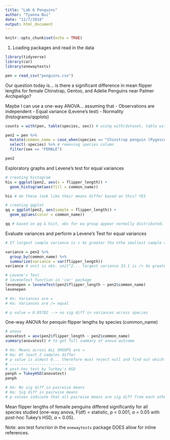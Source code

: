 ```yaml
---
title: "Lab 6 Penguins"
author: "Tyanna Bui"
date: "11/7/2018"
output: html_document
---
```


```r
knitr::opts_chunk$set(echo = TRUE)
```

1. Loading packages and read in the data
```r
library(tidyverse)
library(car)
library(onewaytests)

pen = read_csv("penguins.csv")
```

Our question today is... is there a significant difference in mean flipper lengths for female Chinstrap, Gentoo, and Adelie Penguins near Palmer Archipeligo?

Maybe I can use a one-way ANOVA... assuming that
- Observations are independent
- Equal variance (Levene's test)
- Normality (histograms/qqplots)

```r
counts = with(pen, table(species, sex)) # using with(dataset, table with wanted colms)

pen2 = pen %>% 
  mutate(common_name = case_when(species == "Chinstrap penguin (Pygoscelis antarctica)" ~ "Chinstrap", species == "Adelie Penguin (Pygoscelis adeliae)" ~ "Adelie", species == "Gentoo penguin (Pygoscelis papua)" ~ "Gentoo")) %>% 
  select(-species) %>% # removing species column
  filter(sex == "FEMALE")

pen2
```

Exploratory graphs and Levene's test for equal variances

```r
# creating histogram
his = ggplot(pen2, aes(x = flipper_length)) +
  geom_histogram(aes(fill = common_name)) 

his # do these look like their means differ based on this? YES

# creating qqplot
qq = ggplot(pen2, aes(sample = flipper_length)) +
  geom_qq(aes(color = common_name))

qq # based on qq & hist, obs for ea group appear normally distributed. n > 30 so makes sense it's normally distributed by CLT.
```

Evaluate variances and perform a Levene's Test for equal variances
```r
# If largest sample variance is < 4x greater tha nthe smallest sample variance, the nthese are "close enough" to consider variances equal

variance = pen2 %>% 
  group_by(common_name) %>% 
  summarize(variance = var(flipper_length))
variance # unit is obs. unit^2... largest variance 33.1 is /> 4x greater than smallest variance (15.2)

# Levene's Test
# leveneTest function in 'car' package
levenepen = leveneTest(pen2$flipper_length ~ pen2$common_name)
levenepen

# Ho: Variances are =
# Ha: Variances are /= equal

# p value = 0.05782 --> no sig diff in variances across species
```

One-way ANOVA for penquin flipper lengths by species (common_name)
```r
# anova
anovatest = aov(pen2$flipper_length ~ pen2$common_name)
summary(anovatest) # to get full summary of anova outcome

# Ho: Means across ALL GROUPS are =
# Ha: At least 2 samples differ
# p value is almost 0... therefore must reject null and find out which sample is different from the rest, or if all of them are different?
# ----------------------------
# post-hoc test by Turkey's HSD
penph = TukeyHSD(anovatest)
penph

# Ho: No sig diff in pairwise means
# Ha: Sig diff in pairwise means
# p values indicate that all pairwise means are sig diff from each other
```
Mean flipper lengths of femaile penguins differed significantly for all species studied (one-way anova, F(df) = statistic, p < 0.001, $\alpha$ = 0.05 with post-hoc Tukey's HSD, $\alpha$ = 0.05).

Note: aov.test funcrion in the `onewaytests` package DOES allow for inline references.
